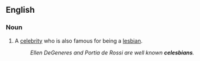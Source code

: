 {{rfv}}
==English==

===Noun===
{{en-noun}}

# A [[celebrity]] who is also famous for being a [[lesbian]].
#:''Ellen DeGeneres and Portia de Rossi are well known '''celesbians'''.''